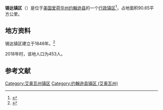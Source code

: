 {{noteTA
|G1=USState
|G2=地名
|G3=Unit
}}
{{Infobox settlement
|official_name            = 锡达镇区
|native_name = Cedar Township
|settlement_type          = [[行政镇区|行政镇区]]
|image_skyline            = 
|imagesize                = 
|image_map                = 
|mapsize                  = 
|pushpin_map  =
|pushpin_label = 
|pushpin_label_position   = 
|pushpin_map_caption      = 
|subdivision_type         = [[世界政区索引|国家]]
|subdivision_type1        = [[美国州份|州份]]
|subdivision_type2        = [[艾奧瓦州行政区划|县]]
|subdivision_name         = [[美国|美国]]
|subdivision_name1        = [[爱荷华州|爱荷华州]]
|subdivision_name2        = [[约翰逊县_(爱荷华州)|约翰逊县]]
|elevation_ft             = 
|elevation_m              = 
|timezone                 = [[北美中部时区|北美中部时区]]
|area_total_km2           = 
|area_land_km2            = 
|area_water_km2           = 
|area_total_sq_mi         = 
|area_land_sq_mi          = 
|area_water_sq_mi         = 
|population_as_of         = 
|population_footnotes     = 
|population_total         = 
|population_density_km2   = 
|population_density_sq_mi = 
|utc_offset               = 
|coordinates              = 
| coor_pinpoint           = 
| coordinates_footnotes   = 
|timezone_DST             = CDT
|utc_offset_DST           = -5
|postal_code_type         = 
|postal_code              = 
|area_code                = 
|blank_name = 
|blank_info = 
}}
'''锡达镇区'''（{{lang-en|Cedar Township}}）是位于[[美国|美国]][[爱荷华州|爱荷华州]][[约翰逊县_(爱荷华州)|约翰逊县]]的一个[[行政镇区|行政镇区]]<ref>{{GNIS|467555}}</ref>，占地面积90.65平方公里。

== 地方资料 ==
锡达镇区建立于1846年。<ref>{{cite book | url=https://books.google.com/books?id=BfIN2L5htEwC&pg=PA184#v=onepage&q&f=false | title=History of Johnson County, Iowa, Containing a History of the County, and Its Townships, Cities and Villages from 1836 to 1882| year=1883| pages=184}}</ref>

2018年时，该地人口为453人。

== 参考文献 ==
{{reflist}}
{{coord|41.8144|N|91.4269|W|source:wikidata|display=title}}

{{Iowa-geo-stub}}

{{约翰逊县 (艾奥瓦州)}}
{{爱荷华州}}

{{DEFAULTSORT:Cedar }}
[[Category:艾奥瓦州镇区|Category:艾奥瓦州镇区]]
[[Category:约翰逊县镇区_(艾奥瓦州)|Category:约翰逊县镇区 (艾奥瓦州)]]